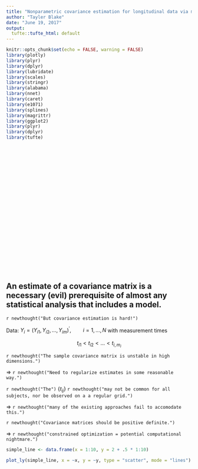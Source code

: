 ```yaml
---
title: "Nonparametric covariance estimation for longitudinal data via multidimensional P-Splines"
author: "Tayler Blake"
date: "June 19, 2017"
output: 
  tufte::tufte_html: default
---
```


<!--DataViz SIG: How Visualization Drives Predictive Modeling
Presenter: Chris Holloman
Date/Time: May 31st, 12:00 pm – 1:00 pm-->
 
<!--Knowing a basic level of probability and statistics is critical for visualization, and visualization is critical for advanced statistics. When most people think about advanced analytics and predictive modeling, they think of complicated mathematical formulas driving sophisticated algorithms.  While formulas and algorithms are the tools of predictive modeling, they aren’t the important thing to focus on.  The important thing is how we’re representing the problem being solved, and that requires something more interpretable – visualizations.  Chris will talk about how visualizations form the foundation for the formulas and algorithms we use and how visualizations help us interpret the output of our models.-->

```r
knitr::opts_chunk$set(echo = FALSE, warning = FALSE)
library(plotly)
library(plyr)
library(dplyr)
library(lubridate)
library(scales)
library(stringr)
library(alabama)
library(nnet)
library(caret)
library(e1071)
library(splines)
library(magrittr)
library(ggplot2)
library(plyr)
library(dplyr)
library(tufte)
```
<br><br><br><br><br><br><br><br><br><br><br><br><br><br>
<br><br><br><br><br><br>


## An estimate of a covariance matrix is a necessary (evil) prerequisite of almost any statistical analysis that includes a model. 
`r newthought("But covariance estimation is hard!")`

<p style="page-break-after:always;"></p>

Data: $Y_i = \left( Y_{i1}, Y_{i2}, \dots, Y_{im} \right)^\prime, \qquad i=1,\dots, N$ with measurement times

$$t_{i1} < t_{i2} < \dots< t_{i,m_i}$$

<p style="page-break-after:always;"></p>

`r newthought("The sample covariance matrix is unstable in high dimensions.")`

$\Rightarrow$ `r newthought("Need to regularize estimates in some reasonable way.")`


<p style="page-break-after:always;"></p>

`r newthought("The")` $\left\{t_{ij} \right\}$ `r newthought("may not be common for all subjects, nor be observed on a a regular grid.")`
    
$\Rightarrow$ `r newthought("many of the existing approaches fail to accomodate this.")`

<p style="page-break-after:always;"></p>

`r newthought("Covariance matrices should be positive definite.")`

$\Rightarrow$ `r newthought("constrained optimization = potential computational nightmare.")`


<p style="page-break-after:always;"></p>

```r
simple_line <- data.frame(x = 1:10, y = 2 + .5 * 1:10)

plot_ly(simple_line, x = ~x, y = ~y, type = "scatter", mode = "lines")

```

<p style="page-break-after:always;"></p>

<!--Even if you don't understand the mathematical representation, the meaning of a line is pretty straightforward.  Even when talking about relationships that exist in data, we're all familiar with what a line means.  It connects responses for different levels of a separate variable to show a simple relationship.

Now, let's get a little more complex.  We can write an equation that shows the relationship between two inputs and a single output.-->



<!--The graphical representation for this is a plane.-->
<!--
```r
simple_surface <- expand.grid(x1 = 1:10, x2 = 1:10)
simple_surface$y <- 2 + .5 * simple_surface$x1 - 1 * simple_surface$x2

plot_ly(x = 1:10, y = 1:10, z = matrix(simple_surface$y, 10, 10, byrow = TRUE)) %>% 
  add_surface() %>%
  layout(scene = list(xaxis = list(title = "x1"),
                      yaxis = list(title = "x2"),
                      zaxis = list(title = "y",
                                   range = c(-10, 10))))

```
-->

<!--
```r
set.seed(1977)
reg_frame <- data.frame(x = runif(100))
reg_frame$y <- -3 + 6 * reg_frame$x + rnorm(100, 0, .5)
reg_frame$fit <- predict(lm(y ~ x, data = reg_frame))

plot_ly(reg_frame, x = ~x, y = ~y, type = "scatter", mode = "markers",
        name = "observed values",
        marker = list(size = 10,
                       color = 'rgba(255, 182, 193, .9)',
                       line = list(color = 'rgba(152, 0, 0, .8)',
                                   width = 2)))

```
-->
